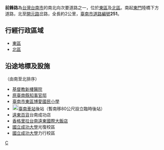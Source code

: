 {{unreferenced|time=2012-01-20T17:32:24+00:00}}
{{Infobox TwRoad2
|bgcolorh= DARKGREEN
|colorh=WHITE
|code=
|name={{TainanRoadSN|251}} 前鋒路
|enname=Cianfong Road
|level=市區次要道路
|length=2.0
|sec=不分段
|lastext=
|line=
|speedhigh=40
|start=
|end=
|junc=[[File:TW_CHW180.svg|23px]][[小東路|小東路]]
|img=
|cap=
|size=
|left=東門路
|right=開元路
|leftlink=東門路 (臺南市)
|leftend=Y
|leftdirection= S
|rightlink=開元路 (台南市)
|rightdirection= N
|rightend=Y
|SN=
|SNtype=
|SNNum=
|SN2=
|SN2type=
|SN2Num=
|SN3=
|SN3type=
|SN3Num=
}}
'''前鋒路'''為[[台灣|台灣]][[台南市|台南市]]的南北向次要道路之一，位於[[東區_(台南市)|東區]]及[[北區_(台南市)|北區]]。南起[[東門路_(臺南市)|東門]]陸橋下方道路，北至[[開元路_(台南市)|開元路]]岔路，全長約2公里，[[臺南市主要道路列表#編碼|臺南市道路編號]]'''251'''。

==行經行政區域==
*[[東區_(台南市)|東區]]
*[[北區_(台南市)|北區]]

==沿途地標及設施==
（由南至北排序）
*[[新樓醫院|基督教新樓醫院]]
*[[原臺南縣知事官邸|原臺南縣知事官邸]]
*[[臺南市東區博愛國民小學|臺南市東區博愛國民小學]]
*[[File:ROC_Taiwan_Railways_Administration_Logo.svg|20px]][[臺南車站|臺南車站]]後站（暫南移80公尺設立臨時後站）
*[[遠東百貨|遠東百貨]]台南成功店
*[[香格里拉台南遠東國際大飯店|香格里拉台南遠東國際大飯店]]
*[[國立成功大學|國立成功大學]]光復校區
*[[國立成功大學|國立成功大學]]力行校區

{{臺南市次要道路}}

[[Category:臺南市街道|C]]


{{TW-road-stub}}